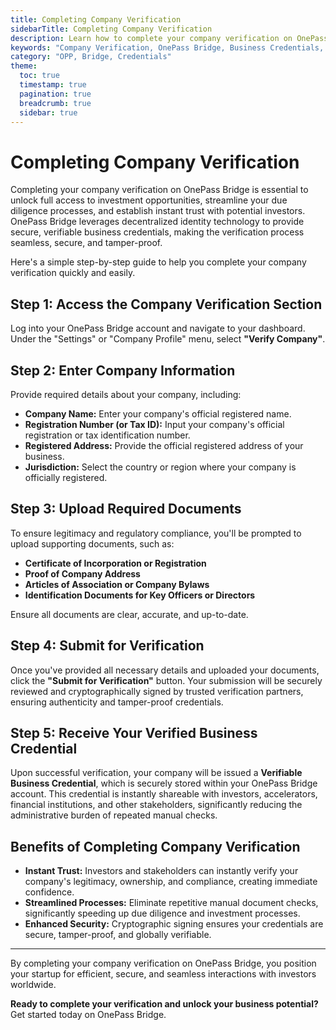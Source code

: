 ```yaml
---
title: Completing Company Verification
sidebarTitle: Completing Company Verification
description: Learn how to complete your company verification on OnePass Bridge to unlock investment opportunities and establish trust with investors.
keywords: "Company Verification, OnePass Bridge, Business Credentials, Verification Process, Decentralized Identity"
category: "OPP, Bridge, Credentials"
theme: 
  toc: true
  timestamp: true
  pagination: true
  breadcrumb: true
  sidebar: true
---
```


# Completing Company Verification

Completing your company verification on OnePass Bridge is essential to unlock full access to investment opportunities, streamline your due diligence processes, and establish instant trust with potential investors. OnePass Bridge leverages decentralized identity technology to provide secure, verifiable business credentials, making the verification process seamless, secure, and tamper-proof.

Here's a simple step-by-step guide to help you complete your company verification quickly and easily.

## Step 1: Access the Company Verification Section

Log into your OnePass Bridge account and navigate to your dashboard. Under the "Settings" or "Company Profile" menu, select **"Verify Company"**.

## Step 2: Enter Company Information

Provide required details about your company, including:

- **Company Name:** Enter your company's official registered name.
- **Registration Number (or Tax ID):** Input your company's official registration or tax identification number.
- **Registered Address:** Provide the official registered address of your business.
- **Jurisdiction:** Select the country or region where your company is officially registered.

## Step 3: Upload Required Documents

To ensure legitimacy and regulatory compliance, you'll be prompted to upload supporting documents, such as:

- **Certificate of Incorporation or Registration**
- **Proof of Company Address**
- **Articles of Association or Company Bylaws**
- **Identification Documents for Key Officers or Directors**

Ensure all documents are clear, accurate, and up-to-date.

## Step 4: Submit for Verification

Once you've provided all necessary details and uploaded your documents, click the **"Submit for Verification"** button. Your submission will be securely reviewed and cryptographically signed by trusted verification partners, ensuring authenticity and tamper-proof credentials.

## Step 5: Receive Your Verified Business Credential

Upon successful verification, your company will be issued a **Verifiable Business Credential**, which is securely stored within your OnePass Bridge account. This credential is instantly shareable with investors, accelerators, financial institutions, and other stakeholders, significantly reducing the administrative burden of repeated manual checks.

## Benefits of Completing Company Verification

- **Instant Trust:** Investors and stakeholders can instantly verify your company's legitimacy, ownership, and compliance, creating immediate confidence.
- **Streamlined Processes:** Eliminate repetitive manual document checks, significantly speeding up due diligence and investment processes.
- **Enhanced Security:** Cryptographic signing ensures your credentials are secure, tamper-proof, and globally verifiable.

---

By completing your company verification on OnePass Bridge, you position your startup for efficient, secure, and seamless interactions with investors worldwide.

**Ready to complete your verification and unlock your business potential?** Get started today on OnePass Bridge.
